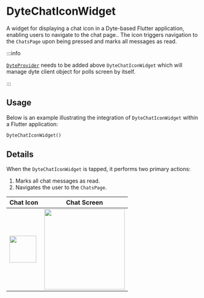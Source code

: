 # DyteChatIconWidget

A widget for displaying a chat icon in a Dyte-based Flutter application, enabling users to navigate to the chat page.. The icon triggers navigation to the `ChatsPage` upon being pressed and marks all messages as read.

:::info

[`DyteProvider`](./dyte-provider.mdx) needs to be added above `DyteChatIconWidget` which will manage dyte client object for polls screen by itself.

:::

## Usage

Below is an example illustrating the integration of `DyteChatIconWidget` within a Flutter application:

```dart
DyteChatIconWidget()
```

## Details

When the `DyteChatIconWidget` is tapped, it performs two primary actions:

1. Marks all chat messages as read.
2. Navigates the user to the `ChatsPage`.

| Chat Icon | Chat Screen |
| --- | --- |
| <img src="/static/mobile/flutter/chat-icon-widget.png" width="70px"/> | <img src="/static/mobile/flutter/chat-screen.png" width="210"/> |

